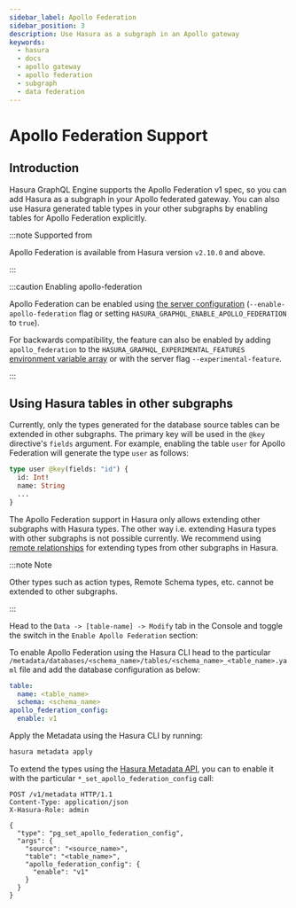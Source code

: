 ```yaml
---
sidebar_label: Apollo Federation
sidebar_position: 3
description: Use Hasura as a subgraph in an Apollo gateway
keywords:
  - hasura
  - docs
  - apollo gateway
  - apollo federation
  - subgraph
  - data federation
---
```



# Apollo Federation Support

## Introduction

Hasura GraphQL Engine supports the Apollo Federation v1 spec, so you can add Hasura as a subgraph in your Apollo
federated gateway. You can also use Hasura generated table types in your other subgraphs by enabling tables for Apollo
Federation explicitly.

:::note Supported from

Apollo Federation is available from Hasura version `v2.10.0` and above.

:::

:::caution Enabling apollo-federation

Apollo Federation can be enabled using [the server
configuration](deployment/graphql-engine-flags/reference.mdx#enable-apollo-federation) (`--enable-apollo-federation`
flag or setting `HASURA_GRAPHQL_ENABLE_APOLLO_FEDERATION` to `true`).

For backwards compatibility, the feature can also be enabled by adding `apollo_federation` to the `HASURA_GRAPHQL_EXPERIMENTAL_FEATURES`
[environment variable array](/deployment/graphql-engine-flags/reference.mdx) or with the server flag
`--experimental-feature`.

:::

## Using Hasura tables in other subgraphs

Currently, only the types generated for the database source tables can be extended in other subgraphs. The primary key
will be used in the `@key` directive's `fields` argument. For example, enabling the table `user` for Apollo Federation
will generate the type `user` as follows:

```graphql
type user @key(fields: "id") {
  id: Int!
  name: String
  ...
}
```

The Apollo Federation support in Hasura only allows extending other subgraphs with Hasura types. The other way i.e.
extending Hasura types with other subgraphs is not possible currently. We recommend using
[remote relationships](/remote-schemas/remote-relationships/index.mdx) for extending types from other subgraphs in
Hasura.

:::note Note

Other types such as action types, Remote Schema types, etc. cannot be extended to other subgraphs.

:::

<Tabs groupId="user-preference" className="api-tabs">
  <TabItem value="console" label="Console">

Head to the `Data -> [table-name] -> Modify` tab in the Console and toggle the switch in the `Enable Apollo Federation`
section:

<Thumbnail src="/img/graphql/core/data-federation/apollo-federation-enable.png" alt="Set table as enum" />

  </TabItem>
  <TabItem value="cli" label="CLI">

To enable Apollo Federation using the Hasura CLI head to the particular
`/metadata/databases/<schema_name>/tables/<schema_name>_<table_name>.yaml` file and add the database configuration as
below:

```yaml {6-7}
table:
  name: <table_name>
  schema: <schema_name>
apollo_federation_config:
  enable: v1
```

Apply the Metadata using the Hasura CLI by running:

```bash
hasura metadata apply
```

  </TabItem>
  <TabItem value="api" label="API">

To extend the types using the [Hasura Metadata API](/api-reference/metadata-api/table-view.mdx), you can to enable it
with the particular `*_set_apollo_federation_config` call:

```http {16-18}
POST /v1/metadata HTTP/1.1
Content-Type: application/json
X-Hasura-Role: admin

{
  "type": "pg_set_apollo_federation_config",
  "args": {
    "source": "<source_name>",
    "table": "<table_name>",
    "apollo_federation_config": {
      "enable": "v1"
    }
  }
}
```

  </TabItem>
</Tabs>
